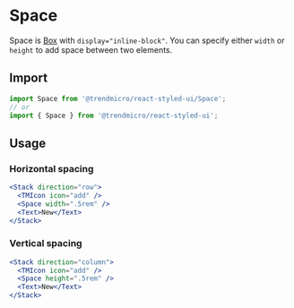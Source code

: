 # Space

Space is [Box](./box) with `display="inline-block"`. You can specify either `width` or `height` to add space between two elements.

## Import

```js
import Space from '@trendmicro/react-styled-ui/Space';
// or
import { Space } from '@trendmicro/react-styled-ui';
```

## Usage

### Horizontal spacing

```jsx
<Stack direction="row">
  <TMIcon icon="add" />
  <Space width=".5rem" />
  <Text>New</Text>
</Stack>
```

### Vertical spacing

```jsx
<Stack direction="column">
  <TMIcon icon="add" />
  <Space height=".5rem" />
  <Text>New</Text>
</Stack>
```
